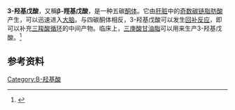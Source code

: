 {{chembox
| Verifiedfields = changed
| verifiedrevid = 477218913
| ImageFile=3-hydroxypentanoic acid.png
| ImageSize=200px
| IUPACName=3-Hydroxypentanoic acid
| OtherNames=3-Hydroxyvalerate<br>3-Hydroxy valeric acid<br>beta-Hydroxyvaleric acid<br>beta-Hydroxypentanoate
|Section1={{Chembox Identifiers
| ChemSpiderID_Ref = {{chemspidercite|correct|chemspider}}
| ChemSpiderID = 96952
| InChI = 1/C5H10O3/c1-2-4(6)3-5(7)8/h4,6H,2-3H2,1H3,(H,7,8)
| InChIKey = REKYPYSUBKSCAT-UHFFFAOYAT
| SMILES1 = O=C(O)CC(O)CC
| StdInChI_Ref = {{stdinchicite|correct|chemspider}}
| StdInChI = 1S/C5H10O3/c1-2-4(6)3-5(7)8/h4,6H,2-3H2,1H3,(H,7,8)
| StdInChIKey_Ref = {{stdinchicite|correct|chemspider}}
| StdInChIKey = REKYPYSUBKSCAT-UHFFFAOYSA-N
| CASNo_Ref = {{cascite|changed|??}}
| CASNo=10237-77-1
| PubChem=107802
| SMILES=CCC(CC(=O)O)O
  }}
|Section2={{Chembox Properties
| Formula=C<sub>5</sub>H<sub>10</sub>O<sub>3</sub>
| MolarMass=118.13 g/mol
| Appearance=
| Density=
| MeltingPt=
| BoilingPt=
| Solubility=
  }}
|Section3={{Chembox Hazards
| MainHazards=
| FlashPt=
| AutoignitionPt =
  }}
}}
'''3-羟基戊酸'''，又稱'''β-羥基戊酸'''，是一种五碳[[酮体|酮体]]。它由[[肝脏|肝脏]]中的[[奇数碳链脂肪酸|奇数碳链脂肪酸]]产生，可以迅速进入[[大脑|大脑]]。与四碳酮体相反，3-羟基戊酸可以发生[[回补反应|回补反应]]，即可以补充[[三羧酸循环|三羧酸循环]]的中间产物。临床上，[[三庚酸甘油脂|三庚酸甘油脂]]可以用来生产3-羟基戊酸。<ref>{{Cite journal|title=Parenteral and Enteral Metabolism of Anaplerotic Triheptanoin in Normal Rats|last=Renée P. Kinman|last2=Takhar Kasumov|journal=Am J Physiol Endocrinol Metab|issue=4|doi=10.1152/ajpendo.00366.2005|year=2006|volume=291|pages=E860–E866|pmid=16705058|last3=Kathryn A. Jobbins|last4=Katherine R. Thomas|last5=Jillian Adams|last6=Lisa N. Brunengraber|last7=Gerd Kutz|last8=Wolf-Ulrich Brewer|last9=Charles R. Roe|lastauthoramp=yes}}</ref>

== 参考资料 ==
{{reflist}}
[[Category:Β-羟基酸|Category:Β-羟基酸]]